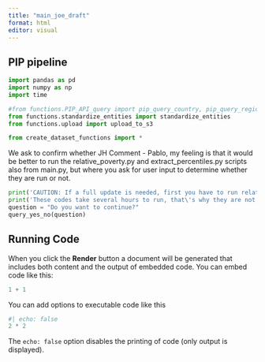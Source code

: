 ```yaml
---
title: "main_joe_draft"
format: html
editor: visual
---
```


## PIP pipeline


```python
import pandas as pd
import numpy as np
import time

#from functions.PIP_API_query import pip_query_country, pip_query_region
from functions.standardize_entities import standardize_entities
from functions.upload import upload_to_s3

from create_dataset_functions import *
```


We ask to confirm whether 
JH Comment - Pablo, my feeling is that it would be better to run the relative_poverty.py and extract_percentiles.py scripts also from main.py, but where you ask for user input to determine whether they are run or not. 

```python
print('CAUTION: If a full update is needed, first you have to run relative_poverty.py and extract_percentiles.py')
print('These codes take several hours to run, that\'s why they are not available here')
question = "Do you want to continue?"
query_yes_no(question)

```

## Running Code

When you click the **Render** button a document will be generated that includes both content and the output of embedded code. You can embed code like this:

```r
1 + 1
```

You can add options to executable code like this

```r
#| echo: false
2 * 2
```

The `echo: false` option disables the printing of code (only output is displayed).
